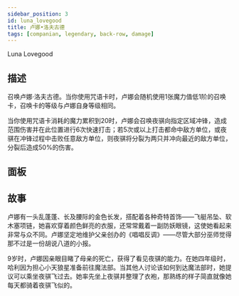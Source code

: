 ```yaml
---
sidebar_position: 3
id: luna_lovegood
title: 卢娜•洛夫古德
tags: [companian, legendary, back-row, damage]
---
```


Luna Lovegood

<!--truncate-->



<CardBasics cardKey={id}/>


## 描述

召唤卢娜·洛夫古德。当你使用咒语卡时，卢娜会随机使用1张魔力值低1阶的召唤卡，召唤卡的等级与卢娜自身等级相同。

当你使用咒语卡消耗的魔力累积到20时，卢娜会召唤夜骐向指定区域冲锋，造成范围伤害并在此位置进行6次快速打击；若5次或以上打击都命中敌方单位，或夜骐在冲锋过程中击败任意敌方单位，则夜骐将分裂为两只并冲向最近的敌方单位，分裂后造成50%的伤害。

## 面板


<LevelComponent/>


<CardDynamicTable cardKey={id}/>


<CardComplexTable cardKey={id}/>





## 故事

卢娜有一头乱蓬蓬、长及腰际的金色长发，搭配着各种奇特首饰——飞艇吊坠、软木塞项链，她喜欢穿着颜色鲜亮的衣服，还常常戴着一副防妖眼镜，这使她看起来非常与众不同。卢娜坚定地维护父亲创办的《唱唱反调》——尽管大部分巫师觉得那不过是一份胡说八道的小报。

9岁时，卢娜因亲眼目睹了母亲的死亡，获得了看见夜骐的能力。在她四年级时，哈利因为担心小天狼星准备前往魔法部。当其他人讨论该如何到达魔法部时，她提议可以乘坐夜骐飞过去。她率先坐上夜骐并整理了衣袍，那熟练的样子简直就像她每天都骑着夜骐飞似的。



